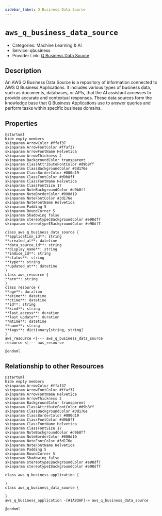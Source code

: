 ```yaml
---
sidebar_label: Q Business Data Source
---
```


# `aws_q_business_data_source`

- Categories: Machine Learning & AI
- Service: qbusiness
- Provider Link: [Q Business Data Source](https://docs.aws.amazon.com/amazonq/latest/qbusiness-ug/data-sources.html)

## Description
An AWS Q Business Data Source is a repository of information connected to AWS Q Business Applications. It includes various types of business data, such as documents, databases, or APIs, that the AI assistant accesses to provide accurate and contextual responses. These data sources form the knowledge base that Q Business Applications use to answer queries and perform tasks within specific business domains.

## Properties
<ZoomPanPinch>

```kroki imgType="plantuml" imgAlt="Diagram of Q Business Data Source data model"
@startuml
hide empty members
skinparam ArrowColor #ffaf37
skinparam ArrowFontColor #ffaf37
skinparam ArrowFontName Helvetica
skinparam ArrowThickness 2
skinparam BackgroundColor transparent
skinparam ClassAttributeFontColor #d9b8ff
skinparam ClassBackgroundColor #3d176e
skinparam ClassBorderColor #000d19
skinparam ClassFontColor #d9b8ff
skinparam ClassFontName Helvetica
skinparam ClassFontSize 17
skinparam NoteBackgroundColor #d9b8ff
skinparam NoteBorderColor #000d19
skinparam NoteFontColor #3d176e
skinparam NoteFontName Helvetica
skinparam Padding 5
skinparam RoundCorner 5
skinparam Shadowing false
skinparam stereotypeCBackgroundColor #e98df7
skinparam stereotypeIBackgroundColor #e98df7

class aws_q_business_data_source {
**application_id**: string
**created_at**: datetime
**data_source_id**: string
**display_name**: string
**indice_id**: string
**status**: string
**type**: string
**updated_at**: datetime
}
class aws_resource {
**arn**: string
}
class resource {
**age**: duration
**atime**: datetime
**ctime**: datetime
**id**: string
**kind**: string
**last_access**: duration
**last_update**: duration
**mtime**: datetime
**name**: string
**tags**: dictionary[string, string]
}
aws_resource <|--- aws_q_business_data_source
resource <|--- aws_resource

@enduml
```

</ZoomPanPinch>


## Relationship to other Resources
<ZoomPanPinch>

```kroki imgType="plantuml" imgAlt="Diagram of Q Business Data Source resource relationships"
@startuml
hide empty members
skinparam ArrowColor #ffaf37
skinparam ArrowFontColor #ffaf37
skinparam ArrowFontName Helvetica
skinparam ArrowThickness 2
skinparam BackgroundColor transparent
skinparam ClassAttributeFontColor #d9b8ff
skinparam ClassBackgroundColor #3d176e
skinparam ClassBorderColor #000d19
skinparam ClassFontColor #d9b8ff
skinparam ClassFontName Helvetica
skinparam ClassFontSize 17
skinparam NoteBackgroundColor #d9b8ff
skinparam NoteBorderColor #000d19
skinparam NoteFontColor #3d176e
skinparam NoteFontName Helvetica
skinparam Padding 5
skinparam RoundCorner 5
skinparam Shadowing false
skinparam stereotypeCBackgroundColor #e98df7
skinparam stereotypeIBackgroundColor #e98df7

class aws_q_business_application {

}
class aws_q_business_data_source {

}
aws_q_business_application -[#1A83AF]-> aws_q_business_data_source

@enduml
```

</ZoomPanPinch>




